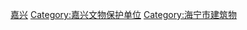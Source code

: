 {{catmore|海宁市文物保护单位}}

[[Category:浙江县级文物保护单位|嘉兴]]
[[Category:嘉兴文物保护单位|Category:嘉兴文物保护单位]]
[[Category:海宁市建筑物|Category:海宁市建筑物]]